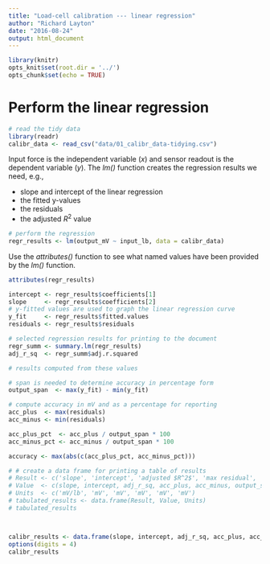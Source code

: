 ```yaml
---
title: "Load-cell calibration --- linear regression"
author: "Richard Layton"
date: "2016-08-24"
output: html_document
---
```


```r
library(knitr)
opts_knit$set(root.dir = '../')
opts_chunk$set(echo = TRUE)
```


# Perform the linear regression 

```r
# read the tidy data
library(readr)
calibr_data <- read_csv("data/01_calibr_data-tidying.csv")
```

Input force is the independent variable (*x*) and sensor readout is the dependent variable (*y*). The *lm()* function creates the regression results we need, e.g., 

- slope and intercept of the linear regression
- the fitted y-values 
- the residuals 
- the adjusted $R^2$ value


```r
# perform the regression
regr_results <- lm(output_mV ~ input_lb, data = calibr_data)
```

Use the *attributes()* function to see what named values have been provided by the *lm()* function.

```r
attributes(regr_results)
```

```r
intercept <- regr_results$coefficients[1]
slope     <- regr_results$coefficients[2]
# y-fitted values are used to graph the linear regression curve
y_fit     <- regr_results$fitted.values
residuals <- regr_results$residuals
```


```r

# selected regression results for printing to the document
regr_summ <- summary.lm(regr_results)
adj_r_sq  <- regr_summ$adj.r.squared

# results computed from these values

# span is needed to determine accuracy in percentage form
output_span  <- max(y_fit) - min(y_fit)

# compute accuracy in mV and as a percentage for reporting
acc_plus  <- max(residuals)
acc_minus <- min(residuals)

acc_plus_pct  <- acc_plus / output_span * 100
acc_minus_pct <- acc_minus / output_span * 100

accuracy <- max(abs(c(acc_plus_pct, acc_minus_pct)))

# # create a data frame for printing a table of results
# Result <- c('slope', 'intercept', 'adjusted $R^2$', 'max residual', 'min residual', 'output span')
# Value  <- c(slope, intercept, adj_r_sq, acc_plus, acc_minus, output_span)
# Units  <- c('mV/lb', 'mV', 'mV', 'mV', 'mV', 'mV')
# tabulated_results <- data.frame(Result, Value, Units)
# tabulated_results



calibr_results <- data.frame(slope, intercept, adj_r_sq, acc_plus, acc_minus, output_span, row.names = NULL)
options(digits = 4)
calibr_results
```



<br><br><br>
